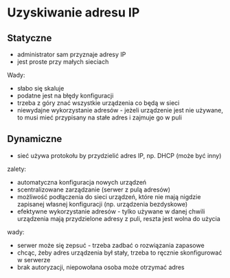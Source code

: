 # Uzyskiwanie adresu IP

## Statyczne

- administrator sam przyznaje adresy IP
- jest proste przy małych sieciach

Wady:

- słabo się skaluje
- podatne jest na błędy konfiguracji
- trzeba z góry znać wszystkie urządzenia co będą w sieci
- niewydajne wykorzystanie adresów - jeżeli urządzenie jest nie używane, to musi mieć przypisany na stałe adres i zajmuje go w puli

## Dynamiczne

- sieć używa protokołu by przydzielić adres IP, np. DHCP (może być inny)

zalety:

- automatyczna konfiguracja nowych urządzeń
- scentralizowane zarządzanie (serwer z pulą adresów)
- możliwość podłączenia do sieci urządzeń, które nie mają nigdzie zapisanej własnej konfiguracji (np. urządzenia bezdyskowe)
- efektywne wykorzystanie adresów - tylko używane w danej chwili urządzenia mają przydzielone adresy z puli, reszta jest wolna do użycia

wady:

- serwer może się zepsuć - trzeba zadbać o rozwiązania zapasowe
- chcąc, żeby adres urządzenia był stały, trzeba to ręcznie skonfigurować w serwerze
- brak autoryzacji, niepowołana osoba może otrzymać adres
